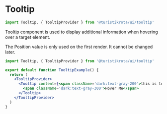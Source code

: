 
<Meta of={TooltipStories} />

# Tooltip

```jsx
import Tooltip, { TooltipProvider } from '@turistikrota/ui/tooltip'
```

Tooltip component is used to display additional information when hovering over a target element.

<Alert type='warning'>The Position value is only used on the first render. It cannot be changed later.</Alert>

<Controls />

```jsx
import Tooltip, { TooltipProvider } from '@turistikrota/ui/tooltip'

export default function TooltipExample() {
  return (
    <TooltipProvider>
      <Tooltip content={<span className='dark:text-gray-200'>this is tooltip content</span>}>
        <span className='dark:text-gray-300'>Hover Me</span>
      </Tooltip>
    </TooltipProvider>
  )
}
```

<Summary title='Top Position'>
  <div className='p-20 flex items-center justify-center bg-second'>
    <Example position='top' />
  </div>
</Summary>

<br />

<Summary title='Right Position'>
  <div className='p-20 flex items-center justify-center bg-second'>
    <Example position='right' />
  </div>
</Summary>
<br />

<Summary title='Bottom Position'>
  <div className='p-20 flex items-center justify-center bg-second'>
    <Example position='bottom' />
  </div>
</Summary>
<br />

<Summary title='Left Position'>
  <div className='p-20 flex items-center justify-center bg-second'>
    <Example position='left' />
  </div>
</Summary>
<br />

<Summary title='Top Left Position'>
  <div className='p-20 flex items-center justify-center bg-second'>
    <Example position='top-left' />
  </div>
</Summary>
<br />

<Summary title='Top Right Position'>
  <div className='p-20 flex items-center justify-center bg-second'>
    <Example position='top-right' />
  </div>
</Summary>
<br />

<Summary title='Bottom Left Position'>
  <div className='p-20 flex items-center justify-center bg-second'>
    <Example position='bottom-left' />
  </div>
</Summary>
<br />

<Summary title='Bottom-Right Position'>
  <div className='p-20 flex items-center justify-center bg-second'>
    <Example position='bottom-right' />
  </div>
</Summary>
